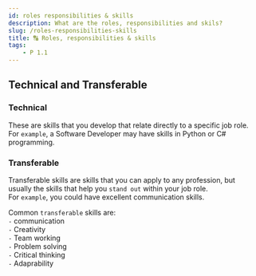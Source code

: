 ```yaml
---
id: roles responsibilities & skills
description: What are the roles, responsibilities and skils?
slug: /roles-responsibilities-skills
title: 🔠 Roles, responsibilities & skills
tags:
    - P 1.1
---
```


## Technical and Transferable

### Technical
These are skills that you develop that relate directly to a specific job role. <br />
For `example`, a Software Developer may have skills in Python or C# programming. <br />

### Transferable

Transferable skills are skills that you can apply to any profession, but usually the skills that help you `stand out` within your job role. <br />
For `example`, you could have excellent communication skills. <br />

Common `transferable` skills are: <br />
`-` communication <br />
`-` Creativity <br />
`-` Team working <br />
`-` Problem solving <br />
`-` Critical thinking <br />
`-` Adaprability <br />

